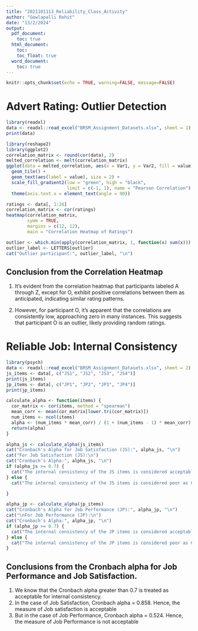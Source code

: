 ```yaml
---
title: "2021101113_Reliability_Class_Activity"
author: "Gowlapalli Rohit"
date: "13/2/2024"
output:
  pdf_document:
    toc: true
  html_document: 
    toc:  
    toc_float: true 
  word_document:
    toc: true
---
```

 
```r
knitr::opts_chunk$set(echo = TRUE, warning=FALSE, message=FALSE)
```

# Advert Rating: Outlier Detection

```r
library(readxl)
data <- readxl::read_excel("BRSM_Assignment_Datasets.xlsx", sheet = 1)
print(data)
```
```r
library(reshape2)
library(ggplot2)
correlation_matrix <- round(cor(data), 2)
melted_correlation <- melt(correlation_matrix)
ggplot(data = melted_correlation, aes(x = Var1, y = Var2, fill = value)) +
  geom_tile() +
  geom_text(aes(label = value), size = 2) +
  scale_fill_gradient2(low = "green", high = "black",
                       limit = c(-1, 1), name = "Pearson Correlation") +
  theme(axis.text.x = element_text(angle = 90))
```

```r
ratings <- data[, 1:26]
correlation_matrix <- cor(ratings)
heatmap(correlation_matrix, 
        symm = TRUE, 
        margins = c(12, 12),
        main = "Correlation Heatmap of Ratings")
```
```r
outlier <- which.min(apply(correlation_matrix, 1, function(x) sum(x)))
outlier_label <- LETTERS[outlier]
cat("Outlier participant:", outlier_label, "\n")
```

## Conclusion from the Correlation Heatmap

1. It's evident from the correlation heatmap that participants labeled A through Z, except for O, exhibit positive correlations between them as anticipated, indicating similar rating patterns.
   
2. However, for participant O, it's apparent that the correlations are consistently low, approaching zero in many instances. This suggests that participant O is an outlier, likely providing random ratings.

# Reliable Job: Internal Consistency

```r
library(psych)
data <- readxl::read_excel("BRSM_Assignment_Datasets.xlsx", sheet = 2)
js_items <- data[, c("JS1", "JS2", "JS3", "JS4")]
print(js_items)
jp_items <- data[, c("JP1", "JP2", "JP3", "JP4")]
print(jp_items)
```

```r
calculate_alpha <- function(items) {
  cor_matrix <- cor(items, method = "spearman")
  mean_corr <- mean(cor_matrix[lower.tri(cor_matrix)])
  num_items <- ncol(items)
  alpha <- (num_items * mean_corr) / (1 + (num_items - 1) * mean_corr)
  return(alpha)
}
```

```r
alpha_js <- calculate_alpha(js_items)
cat("Cronbach's Alpha for Job Satisfaction (JS):", alpha_js, "\n")
cat("For Job Satisfaction (JS):\n")
cat("Cronbach's Alpha:", alpha_js, "\n")
if (alpha_js >= 0.7) {
  cat("The internal consistency of the JS items is considered acceptable as Cronbach's Alpha is above 0.7.\n")
} else {
  cat("The internal consistency of the JS items is considered poor as Cronbach's Alpha is below 0.7.\n")

}
```

```r
alpha_jp <- calculate_alpha(jp_items)
cat("Cronbach's Alpha for Job Performance (JP):", alpha_jp, "\n")
cat("\nFor Job Performance (JP):\n")
cat("Cronbach's Alpha:", alpha_jp, "\n")
if (alpha_jp >= 0.7) {
  cat("The internal consistency of the JP items is considered acceptable as Cronbach's Alpha is above 0.7.\n")
} else {
  cat("The internal consistency of the JP items is considered poor as Cronbach's Alpha is below 0.7.\n")
}

```
## Conclusions from the Cronbach alpha for Job Performance and Job Satisfaction.
1. We know that the Cronbach alpha greater than 0.7 is treated as acceptable for internal consistency.
2. In the case of Job Satisfaction, Cronbach alpha = 0.858. Hence, the measure of Job satisfaction is acceptable
3. But in the case of Job Performance, Cronbach alpha = 0.524. Hence, the measure of Job Performance is not acceptable